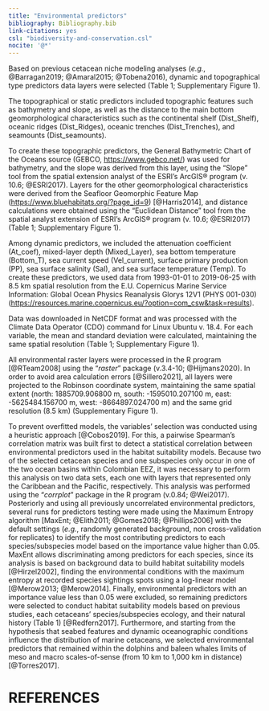 ```yaml
---
title: "Environmental predictors"
bibliography: Bibliography.bib
link-citations: yes
csl: "biodiversity-and-conservation.csl"
nocite: '@*'
---
```


Based on previous cetacean niche modeling analyses (*e.g.*, @Barragan2019; @Amaral2015; @Tobena2016), dynamic and topographical type predictors data layers were selected (Table 1; Supplementary Figure 1).\

The topographical or static predictors included topographic features such as bathymetry and slope, as well as the distance to the main bottom geomorphological characteristics such as the continental shelf (Dist_Shelf), oceanic ridges (Dist_Ridges), oceanic trenches (Dist_Trenches), and seamounts (Dist_seamounts).\

To create these topographic predictors, the General Bathymetric Chart of the Oceans source (GEBCO, <https://www.gebco.net/>) was used for bathymetry, and the slope was derived from this layer, using the "Slope" tool from the spatial extension analyst of the ESRI's ArcGIS® program (v. 10.6; @ESRI2017).
Layers for the other geomorphological characteristics were derived from the Seafloor Geomorphic Feature Map (<https://www.bluehabitats.org/?page_id=9>) [@Harris2014], and distance calculations were obtained using the "Euclidean Distance" tool from the spatial analyst extension of ESRI's ArcGIS® program (v. 10.6; @ESRI2017) (Table 1; Supplementary Figure 1).

Among dynamic predictors, we included the attenuation coefficient (At_coef), mixed-layer depth (Mixed_Layer), sea bottom temperature (Bottom_T), sea current speed (Vel_current), surface primary production (PP), sea surface salinity (Sal), and sea surface temperature (Temp).
To create these predictors, we used data from 1993-01-01 to 2019-06-25 with 8.5 km spatial resolution from the E.U.
Copernicus Marine Service Information: Global Ocean Physics Reanalysis Glorys 12V1 (PHYS 001-030) (<https://resources.marine.copernicus.eu/?option=com_csw&task=results>).\

Data was downloaded in NetCDF format and was processed with the Climate Data Operator (CDO) command for Linux Ubuntu v. 18.4.
For each variable, the mean and standard deviation were calculated, maintaining the same spatial resolution (Table 1; Supplementary Figure 1).

All environmental raster layers were processed in the R program [@RTeam2008] using the "*raster*" package (v.3.4-10; @Hijmans2020). In order to avoid area calculation errors [@Sillero2021], all layers were projected to the Robinson coordinate system, maintaining the same spatial extent (north: 1885709.906800 m, south: -1595010.207100 m, east: -5625484.156700 m, west: -8664897.024700 m) and the same grid resolution (8.5 km) (Supplementary Figure 1).\

To prevent overfitted models, the variables' selection was conducted using a heuristic approach [@Cobos2019]. For this, a pairwise Spearman's correlation matrix was built first to detect a statistical correlation between environmental predictors used in the habitat suitability models. Because two of the selected cetacean species and one subspecies only occur in one of the two ocean basins within Colombian EEZ, it was necessary to perform this analysis on two data sets, each one with layers that represented only the Caribbean and the Pacific, respectively. This analysis was performed using the "*corrplot*" package in the R program (v.0.84; @Wei2017). Posteriorly and using all previously uncorrelated environmental predictors, several runs for predictors testing were made using the Maximum Entropy algorithm [MaxEnt; @Elith2011; @Gomes2018; @Phillips2006] with the default settings (*e.g.*, randomly generated background, non cross-validation for replicates) to identify the most contributing predictors to each species/subspecies model based on the importance value higher than 0.05. MaxEnt allows discriminating among predictors for each species, since its analysis is based on background data to build habitat suitability models [@Hirzel2002], finding the environmental conditions with the maximum entropy at recorded species sightings spots using a log-linear model [@Merow2013; @Merow2014].
Finally, environmental predictors with an importance value less than 0.05 were excluded, so remaining predictors were selected to conduct habitat suitability models based on previous studies, each cetaceans' species/subspecies ecology, and their natural history (Table 1) [@Redfern2017].
Furthermore, and starting from the hypothesis that seabed features and dynamic oceanographic conditions influence the distribution of marine cetaceans, we selected environmental predictors that remained within the dolphins and baleen whales limits of meso and macro scales-of-sense (from 10 km to 1,000 km in distance) [@Torres2017].


# REFERENCES

::: {#refs}
:::

\pagebreak